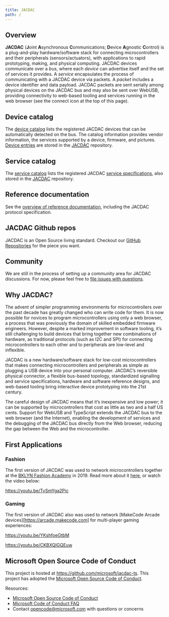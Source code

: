 ```yaml
---
title: JACDAC
path: /
---
```


## Overview

**JACDAC** (**J**oint **A**synchronous **C**ommunications; **D**evice **A**gnostic **C**ontrol) is a plug-and-play hardware/software stack for connecting microcontrollers and their peripherals (sensors/actuators), with applications to rapid prototyping, making, and physical computing. JACDAC devices communicate over a *bus*, where each *device* can advertise itself and the set of services it provides. A *service* encapsulates the process of communicating with a JACDAC device via packets. A *packet* includes a device identifier and data payload. JACDAC packets are sent serially among physical devices on the JACDAC bus and may also be sent over WebUSB, providing connectivity to web-based tooling and services running in the web browser (see the connect icon at the top of this page).

## Device catalog

The [device catalog](/devices) lists the registered JACDAC devices that can be automatically detected on the bus. The catalog information provides vendor information, the services supported by a device, firmware, and pictures. [Device entries](/reference/device-entry) are stored in the [JACDAC](https://github.com/microsoft/jacdac) repository.

<DeviceSpecificationList count={3} shuffle={true} />

## Service catalog

The [service catalog](/services) lists the registered JACDAC [service specifications](/reference/service-specification), also stored in the [JACDAC](https://github.com/microsoft/jacdac) repository.

<ServiceSpecificationList count={3} shuffle={true} />

## Reference documentation

See the [overview of reference documentation](/reference/), including the JACDAC protocol specification.

## JACDAC Github repos

JACDAC is an Open Source living standard. Checkout our [GitHub Repositories](/github) for the piece you want.

## Community

We are still in the process of setting up a community area for JACDAC discussions.
For now, please feel free to [file issues with questions](https://github.com/microsoft/jacdac/issues).

## Why JACDAC?

The advent of simpler programming environments for microcontrollers over the past decade has greatly changed who can write code for them. It is now possible for novices to program microcontrollers using only a web browser, a process that was previously the domain of skilled embedded firmware engineers. However, despite a marked improvement in software tooling, it’s still challenging to build devices that bring together new combinations of hardware, as traditional protocols (such as I2C and SPI) for connecting microcontrollers to each other and to peripherals are low-level and inflexible. 

JACDAC is a new hardware/software stack for low-cost microcontrollers that makes connecting microcontrollers and peripherals as simple as plugging a USB device into your personal computer. JACDAC’s reversible physical connector, a flexible bus-based topology, standardized signalling and service specifications, hardware and software reference designs, and web-based tooling bring interactive device prototyping into the 21st century. 

The careful design of JACDAC means that it’s inexpensive and low power; it can be supported by microcontrollers that cost as little as two and a half US cents.  Support for WebUSB and TypeScript extends the JACDAC bus to the web browser (and the Internet), enabling the development of services and the debugging of the JACDAC bus directly from the Web browser, 
reducing the gap between the Web and the microcontroller.

## First Applications

### Fashion

The first version of JACDAC was used to network microcontrollers together at the 
[BKLYN Fashion Academy](https://www.bklynlibrary.org/bklyn-fashion-academy) in 2019.
Read more about it [here](https://www.microsoft.com/en-us/research/blog/fashion-forward-researchers-designers-debut-new-tech-on-new-york-city-runway), 
or watch the video below:

https://youtu.be/TvSmYga2Pic

### Gaming

The first version of JACDAC also was used to network [MakeCode Arcade devices][https://arcade.makecode.com]
for multi-player gaming experiences:

https://youtu.be/YKshfoeGtbM

https://youtu.be/CKBXQIGQEuw

## Microsoft Open Source Code of Conduct

This project is hosted at https://github.com/microsoft/jacdac-ts. This project has adopted the [Microsoft Open Source Code of Conduct](https://opensource.microsoft.com/codeofconduct/).

Resources:

- [Microsoft Open Source Code of Conduct](https://opensource.microsoft.com/codeofconduct/)
- [Microsoft Code of Conduct FAQ](https://opensource.microsoft.com/codeofconduct/faq/)
- Contact [opencode@microsoft.com](mailto:opencode@microsoft.com) with questions or concerns
